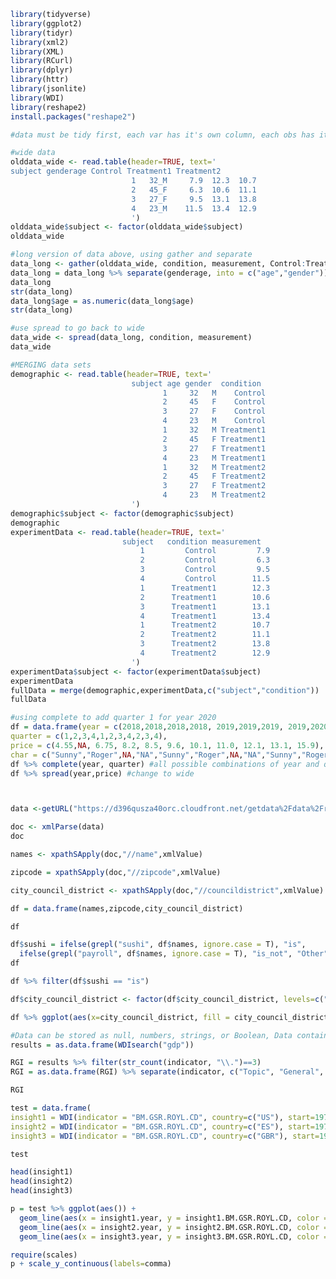 ```r
library(tidyverse)
library(ggplot2)
library(tidyr)
library(xml2)
library(XML)
library(RCurl)
library(dplyr)
library(httr)
library(jsonlite)
library(WDI)
library(reshape2)
install.packages("reshape2")

```

```r
#data must be tidy first, each var has it's own column, each obs has its own row, each value has it's own cell

#wide data
olddata_wide <- read.table(header=TRUE, text='
subject genderage Control Treatment1 Treatment2
                           1   32_M     7.9  12.3  10.7
                           2   45_F     6.3  10.6  11.1
                           3   27_F     9.5  13.1  13.8
                           4   23_M    11.5  13.4  12.9
                           ')
olddata_wide$subject <- factor(olddata_wide$subject)
olddata_wide

#long version of data above, using gather and separate
data_long <- gather(olddata_wide, condition, measurement, Control:Treatment2, factor_key=TRUE)
data_long = data_long %>% separate(genderage, into = c("age","gender"))
data_long
str(data_long)
data_long$age = as.numeric(data_long$age)
str(data_long)

#use spread to go back to wide
data_wide <- spread(data_long, condition, measurement)
data_wide

#MERGING data sets
demographic <- read.table(header=TRUE, text='
                           subject age gender  condition 
                                  1     32   M    Control   
                                  2     45   F    Control     
                                  3     27   F    Control    
                                  4     23   M    Control       
                                  1     32   M Treatment1     
                                  2     45   F Treatment1       
                                  3     27   F Treatment1       
                                  4     23   M Treatment1       
                                  1     32   M Treatment2      
                                  2     45   F Treatment2      
                                  3     27   F Treatment2      
                                  4     23   M Treatment2
                           ')
demographic$subject <- factor(demographic$subject)
demographic
experimentData <- read.table(header=TRUE, text='
                         subject   condition measurement
                             1         Control         7.9
                             2         Control         6.3
                             3         Control         9.5
                             4         Control        11.5
                             1      Treatment1        12.3
                             2      Treatment1        10.6
                             3      Treatment1        13.1
                             4      Treatment1        13.4
                             1      Treatment2        10.7
                             2      Treatment2        11.1
                             3      Treatment2        13.8
                             4      Treatment2        12.9
                           ')
experimentData$subject <- factor(experimentData$subject)
experimentData
fullData = merge(demographic,experimentData,c("subject","condition"))
fullData

#using complete to add quarter 1 for year 2020
df = data.frame(year = c(2018,2018,2018,2018, 2019,2019,2019, 2019,2020,2020,2020), 
quarter = c(1,2,3,4,1,2,3,4,2,3,4), 
price = c(4.55,NA, 6.75, 8.2, 8.5, 9.6, 10.1, 11.0, 12.1, 13.1, 15.9),
char = c("Sunny","Roger",NA,"NA","Sunny","Roger",NA,"NA","Sunny","Roger",NA))
df %>% complete(year, quarter) #all possible combinations of year and quarter for the levels observed.
df %>% spread(year,price) #change to wide




```

```r
data <-getURL("https://d396qusza40orc.cloudfront.net/getdata%2Fdata%2Frestaurants.xml")

doc <- xmlParse(data)
doc

names <- xpathSApply(doc,"//name",xmlValue)

zipcode = xpathSApply(doc,"//zipcode",xmlValue)

city_council_district <- xpathSApply(doc,"//councildistrict",xmlValue)

df = data.frame(names,zipcode,city_council_district)

df

df$sushi = ifelse(grepl("sushi", df$names, ignore.case = T), "is",
  ifelse(grepl("payroll", df$names, ignore.case = T), "is_not", "Other"))
df

df %>% filter(df$sushi == "is")

df$city_council_district <- factor(df$city_council_district, levels=c("1", "2", "3", "4", "5", "6", "7", "8", "9", "10", "11", "12", "13", "14"))

df %>% ggplot(aes(x=city_council_district, fill = city_council_district)) + geom_bar() + ggtitle("Count of Restaurants by City Council District") + labs(y="Count of Restaurants", x="City Council District")

```

``` r
#Data can be stored as null, numbers, strings, or Boolean, Data containers are square or curly brackets
results = as.data.frame(WDIsearch("gdp"))

RGI = results %>% filter(str_count(indicator, "\\.")==3)
RGI = as.data.frame(RGI) %>% separate(indicator, c("Topic", "General", "Specific", "Extension"))

RGI

test = data.frame(
insight1 = WDI(indicator = "BM.GSR.ROYL.CD", country=c("US"), start=1970, end=2000),
insight2 = WDI(indicator = "BM.GSR.ROYL.CD", country=c("ES"), start=1970, end=2000),
insight3 = WDI(indicator = "BM.GSR.ROYL.CD", country=c("GBR"), start=1970, end=2000))

test

head(insight1)
head(insight2)
head(insight3)

p = test %>% ggplot(aes()) + 
  geom_line(aes(x = insight1.year, y = insight1.BM.GSR.ROYL.CD, color = "insight1")) + 
  geom_line(aes(x = insight2.year, y = insight2.BM.GSR.ROYL.CD, color = "insight2")) + 
  geom_line(aes(x = insight3.year, y = insight3.BM.GSR.ROYL.CD, color = "insight3")) + ggtitle("Charges for use of intellectual property over time") + labs(x="Year", y="Charge Amount - USD", color = "Country")  + scale_color_manual(labels = c("United States", "Spain", "Great Britain"), values=c("red","blue","green"))

require(scales)
p + scale_y_continuous(labels=comma)

```



